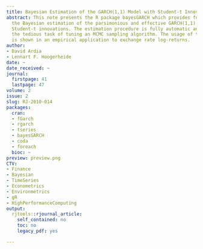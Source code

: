 ```yaml
---
title: Bayesian Estimation of the GARCH(1,1) Model with Student-t Innovations
abstract: This note presents the R package bayesGARCH which provides functions for
  the Bayesian estimation of the parsimonious and effective GARCH(1,1) model with
  Student-t innovations. The estimation procedure is fully automatic and thus avoids
  the tedious task of tuning an MCMC sampling algorithm. The usage of the package
  is shown in an empirical application to exchange rate log-returns.
author:
- David Ardia
- Lennart F. Hoogerheide
date: ~
date_received: ~
journal:
  firstpage: 41
  lastpage: 47
volume: 2
issue: 2
slug: RJ-2010-014
packages:
  cran:
  - fGarch
  - rgarch
  - tseries
  - bayesGARCH
  - coda
  - foreach
  bioc: ~
preview: preview.png
CTV:
- Finance
- Bayesian
- TimeSeries
- Econometrics
- Environmetrics
- gR
- HighPerformanceComputing
output:
  rjtools::rjournal_article:
    self_contained: no
    toc: no
    legacy_pdf: yes

---
```


